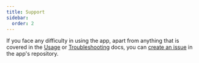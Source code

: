 ```yaml
---
title: Support
sidebar:
  order: 2
---
```


If you face any difficulty in using the app, apart from anything that is covered in the [Usage](/usage/projects) or [Troubleshooting](/other/troubleshooting) docs, you can [create an issue](https://github.com/jekyllex/jekyllex-android/issues/new/choose) in the app's repository.
